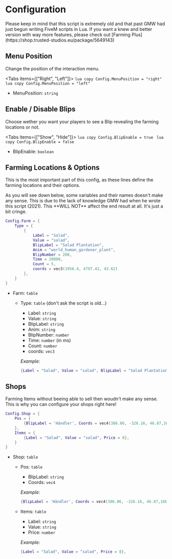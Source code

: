 
# Configuration

<Callout type="error">
    Please keep in mind that this script is extremely old and that past GMW had just begun writing FiveM scripts in Lua. If you want a knew and better version with way more features, please check out [Farming Plus](https://shop.trusted-studios.eu/package/5649143)
</Callout>

## Menu Position
Change the position of the interaction menu.

<Tabs items={["Right", "Left"]}>
    <Tab>
        ```lua copy
        Config.MenuPosition = "right"
        ```
    </Tab>
    <Tab>
        ```lua copy
        Config.MenuPosition = "left"
        ```
    </Tab>
</Tabs>

- MenuPosition: `string`

## Enable / Disable Blips
Choose wether you want your players to see a Blip revealing the farming locations or not.

<Tabs items={["Show", "Hide"]}>
    <Tab>
        ```lua copy
        Config.BlipEnable = true
        ```
    </Tab>
    <Tab>
        ```lua copy
        Config.BlipEnable = false
        ```
    </Tab>
</Tabs>

- BlipEnable: `boolean`

## Farming Locations & Options
This is the most important part of this config, as these lines define the farming locations and their options.

<Callout type="warning">
    As you will see down below, some variables and their names doesn't make any sense. This is due to the lack of knowledge GMW had when he wrote this script (2021). This **WILL NOT** affect the end result at all. It's just a bit cringe.
</Callout>

```lua copy
Config.Farm = {
    Type = {
        {
            Label = "Salad", 
            Value = "salad", 
            BlipLabel = "Salad Plantation", 
            Anim = "world_human_gardener_plant", 
            BlipNumber = 208, 
            Time = 20000, 
            Count = 5, 
            coords = vec3(1956.4, 4797.42, 43.62)
        },
    }
}
```

- Farm: `table`
    - Type: `table` (don't ask the script is old...)
        - Label: `string`
        - Value: `string`
        - BlipLabel: `string`
        - Anim: `string`
        - BlipNumber: `number`
        - Time: `number` (in ms)
        - Count: `number`
        - coords: `vec3`

        *Example:*
        ```lua copy
        {Label = "Salad", Value = "salad", BlipLabel = "Salad Plantation", Anim = "world_human_gardener_plant", BlipNumber = 208, Time = 20000, Count = 5, coords = vec3(1956.4, 4797.42, 43.62)},
        ```

## Shops
Farming Items without beeing able to sell then woudn't make any sense. This is why you can configure your shops right here!

```lua copy
Config.Shop = {
    Pos = {
        {BlipLabel = 'Händler', Coords = vec4(386.06, -326.16, 46.87,160.01)}, 
    }, 
    Items = {              
        {Label = "Salad", Value = "salad", Price = 8},	
    }
}
```

- Shop: `table`
    - Pos: `table`
        - BlipLabel: `string`
        - Coords: `vec4`

        *Example:*
        ```lua copy
        {BlipLabel = 'Händler', Coords = vec4(386.06, -326.16, 46.87,160.01)},
        ```

    - Items: `table`
        - Label: `string`
        - Value: `string`
        - Price: `number`

        *Example:*
         ```lua copy
        {Label = "Salad", Value = "salad", Price = 8},	
        ```



